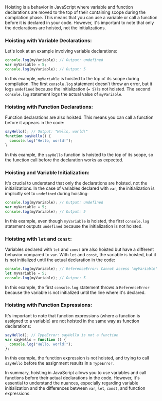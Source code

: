 Hoisting is a behavior in JavaScript where variable and function declarations are moved to the top of their containing scope during the compilation phase. This means that you can use a variable or call a function before it is declared in your code. However, it's important to note that only the declarations are hoisted, not the initializations.

### Hoisting with Variable Declarations:

Let's look at an example involving variable declarations:

```javascript
console.log(myVariable); // Output: undefined
var myVariable = 5;
console.log(myVariable); // Output: 5
```

In this example, `myVariable` is hoisted to the top of its scope during compilation. The first `console.log` statement doesn't throw an error, but it logs `undefined` because the initialization (`= 5`) is not hoisted. The second `console.log` statement logs the actual value of `myVariable`.

### Hoisting with Function Declarations:

Function declarations are also hoisted. This means you can call a function before it appears in the code:

```javascript
sayHello(); // Output: "Hello, world!"
function sayHello() {
  console.log("Hello, world!");
}
```

In this example, the `sayHello` function is hoisted to the top of its scope, so the function call before the declaration works as expected.

### Hoisting and Variable Initialization:

It's crucial to understand that only the declarations are hoisted, not the initializations. In the case of variables declared with `var`, the initialization is implicitly set to `undefined` during hoisting:

```javascript
console.log(myVariable); // Output: undefined
var myVariable = 5;
console.log(myVariable); // Output: 5
```

In this example, even though `myVariable` is hoisted, the first `console.log` statement outputs `undefined` because the initialization is not hoisted.

### Hoisting with `let` and `const`:

Variables declared with `let` and `const` are also hoisted but have a different behavior compared to `var`. With `let` and `const`, the variable is hoisted, but it is not initialized until the actual declaration in the code:

```javascript
console.log(myVariable); // ReferenceError: Cannot access 'myVariable' before initialization
let myVariable = 5;
console.log(myVariable); // Output: 5
```

In this example, the first `console.log` statement throws a `ReferenceError` because the variable is not initialized until the line where it's declared.

### Hoisting with Function Expressions:

It's important to note that function expressions (where a function is assigned to a variable) are not hoisted in the same way as function declarations:

```javascript
sayHello(); // TypeError: sayHello is not a function
var sayHello = function () {
  console.log("Hello, world!");
};
```

In this example, the function expression is not hoisted, and trying to call `sayHello` before the assignment results in a `TypeError`.

In summary, hoisting in JavaScript allows you to use variables and call functions before their actual declarations in the code. However, it's essential to understand the nuances, especially regarding variable initialization and the differences between `var`, `let`, `const`, and function expressions.
